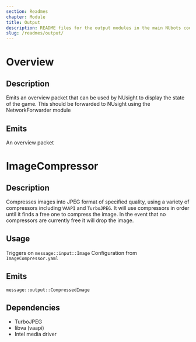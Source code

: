 ```yaml
---
section: Readmes
chapter: Module
title: Output
description: README files for the output modules in the main NUbots codebase
slug: /readmes/output/
---
```


# Overview

## Description

Emits an overview packet that can be used by NUsight to display the state of the game.
This should be forwarded to NUsight using the NetworkForwarder module

## Emits

An overview packet

# ImageCompressor

## Description

Compresses images into JPEG format of specified quality, using a variety of compressors including `VAAPI` and `TurboJPEG`.
It will use compressors in order until it finds a free one to compress the image.
In the event that no compressors are currently free it will drop the image.

## Usage

Triggers on `message::input::Image`
Configuration from `ImageCompressor.yaml`

## Emits

`message::output::CompressedImage`

## Dependencies

- TurboJPEG
- libva (vaapi)
- Intel media driver

